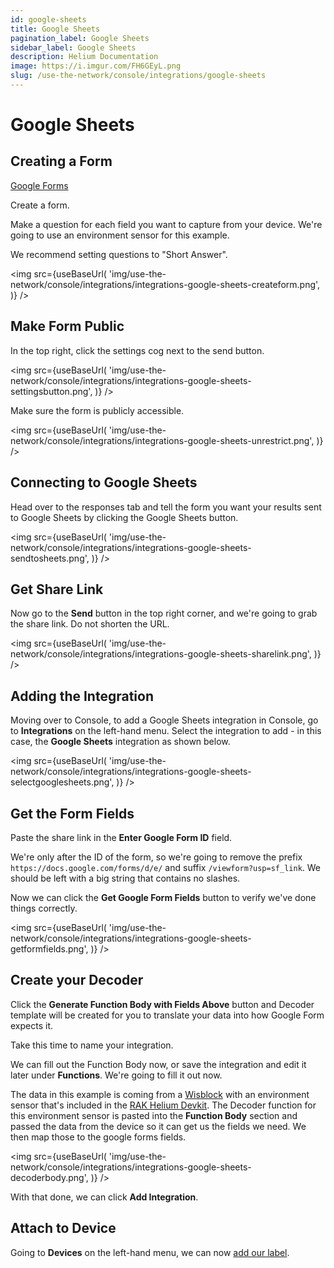 ```yaml
---
id: google-sheets
title: Google Sheets
pagination_label: Google Sheets
sidebar_label: Google Sheets
description: Helium Documentation
image: https://i.imgur.com/FH6GEyL.png
slug: /use-the-network/console/integrations/google-sheets
---
```


# Google Sheets


## Creating a Form

[Google Forms](https://forms.google.com)

Create a form.

Make a question for each field you want to capture from your device. We're going to use an
environment sensor for this example.

We recommend setting questions to "Short Answer".

<img
  src={useBaseUrl(
    'img/use-the-network/console/integrations/integrations-google-sheets-createform.png',
  )}
/>

## Make Form Public

In the top right, click the settings cog next to the send button.

<img
  src={useBaseUrl(
    'img/use-the-network/console/integrations/integrations-google-sheets-settingsbutton.png',
  )}
/>

Make sure the form is publicly accessible.

<img
  src={useBaseUrl(
    'img/use-the-network/console/integrations/integrations-google-sheets-unrestrict.png',
  )}
/>

## Connecting to Google Sheets

Head over to the responses tab and tell the form you want your results sent to Google Sheets by
clicking the Google Sheets button.

<img
  src={useBaseUrl(
    'img/use-the-network/console/integrations/integrations-google-sheets-sendtosheets.png',
  )}
/>

## Get Share Link

Now go to the **Send** button in the top right corner, and we're going to grab the share link. Do
not shorten the URL.

<img
  src={useBaseUrl(
    'img/use-the-network/console/integrations/integrations-google-sheets-sharelink.png',
  )}
/>

## Adding the Integration

Moving over to Console, to add a Google Sheets integration in Console, go to **Integrations** on the
left-hand menu. Select the integration to add - in this case, the **Google Sheets** integration as
shown below.

<img
  src={useBaseUrl(
    'img/use-the-network/console/integrations/integrations-google-sheets-selectgooglesheets.png',
  )}
/>

## Get the Form Fields

Paste the share link in the **Enter Google Form ID** field.

We're only after the ID of the form, so we're going to remove the prefix
`https://docs.google.com/forms/d/e/` and suffix `/viewform?usp=sf_link`. We should be left with a
big string that contains no slashes.

Now we can click the **Get Google Form Fields** button to verify we've done things correctly.

<img
  src={useBaseUrl(
    'img/use-the-network/console/integrations/integrations-google-sheets-getformfields.png',
  )}
/>

## Create your Decoder

Click the **Generate Function Body with Fields Above** button and Decoder template will be created
for you to translate your data into how Google Form expects it.

Take this time to name your integration.

We can fill out the Function Body now, or save the integration and edit it later under
**Functions**. We're going to fill it out now.

The data in this example is coming from a
[Wisblock](https://docs.helium.com/use-the-network/devices/development/rakwireless/wisblock-4631/)
with an environment sensor that's included in the
[RAK Helium Devkit](https://store.rakwireless.com/collections/helium/products/helium-developer-kit).
The Decoder function for this environment sensor is pasted into the **Function Body** section and
passed the data from the device so it can get us the fields we need. We then map those to the google
forms fields.

<img
  src={useBaseUrl(
    'img/use-the-network/console/integrations/integrations-google-sheets-decoderbody.png',
  )}
/>

With that done, we can click **Add Integration**.

## Attach to Device

Going to **Devices** on the left-hand menu, we can now [add our label](../labels).
